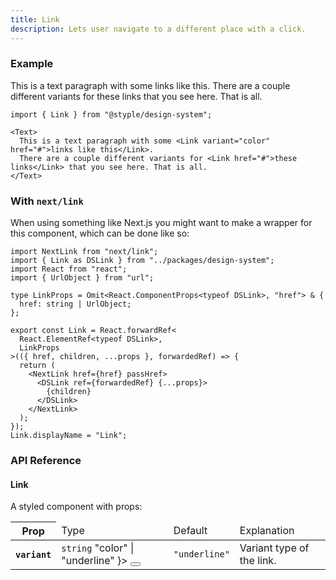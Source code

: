 ```yaml
---
title: Link
description: Lets user navigate to a different place with a click.
---
```


### Example

<Preview>
  <Text>This is a text paragraph with some <Link variant="color" href="#">links like this</Link>. There are a couple different variants for <Link href="#">these links</Link> that you see here. That is all.</Text>
</Preview>

```tsx outline=true
import { Link } from "@styple/design-system";

<Text>
  This is a text paragraph with some <Link variant="color" href="#">links like this</Link>.
  There are a couple different variants for <Link href="#">these links</Link> that you see here. That is all.
</Text>
```

### With `next/link`

When using something like Next.js you might want to make a wrapper for this component, which can be done like so:

```tsx 
import NextLink from "next/link";
import { Link as DSLink } from "../packages/design-system";
import React from "react";
import { UrlObject } from "url";

type LinkProps = Omit<React.ComponentProps<typeof DSLink>, "href"> & {
  href: string | UrlObject;
};

export const Link = React.forwardRef<
  React.ElementRef<typeof DSLink>,
  LinkProps
>(({ href, children, ...props }, forwardedRef) => {
  return (
    <NextLink href={href} passHref>
      <DSLink ref={forwardedRef} {...props}>
        {children}
      </DSLink>
    </NextLink>
  );
});
Link.displayName = "Link";
```

### API Reference

#### Link

A styled component with props:

<Table>
  <Thead>
    <Tr>
      <Th>Prop</Th>
      <Td>Type</Td>
      <Td>Default</Td>
      <Td>Explanation</Td>
    </Tr>
  </Thead>
  <Tbody>
    <Tr>
      <Th>
        <Code>variant</Code>
      </Th>
      <Td>
        <Code color="normal">string</Code>
        <Popover content={
          <Code color="normal">"color" | "underline"</Code>
        }>
          <Button highlight size="circle" aria-label="Expanded prop type toggle" css={{
            size: "24px",
            p: 0,
            ml: "$xs",
            lineHeight: 0
          }}><Info size={16} style={{ verticalAlign: "middle" }} /></Button>
        </Popover>
      </Td>
      <Td><Code color="normal">"underline"</Code></Td>
      <Td><Text>Variant type of the link.</Text></Td>
    </Tr>
  </Tbody>
</Table>